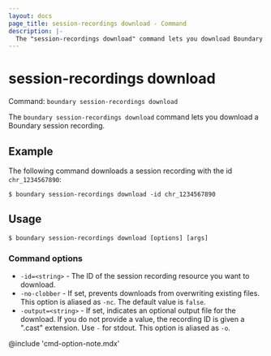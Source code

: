 ```yaml
---
layout: docs
page_title: session-recordings download - Command
description: |-
  The "session-recordings download" command lets you download Boundary session recording resources.
---
```


# session-recordings download

Command: `boundary session-recordings download`

The `boundary session-recordings download` command lets you download a Boundary session recording.

## Example

The following command downloads a session recording with the id `chr_1234567890`:

```shell-session
$ boundary session-recordings download -id chr_1234567890
```

## Usage

<CodeBlockConfig hideClipboard>

```shell-session
$ boundary session-recordings download [options] [args]
```

</CodeBlockConfig>

### Command options

- `-id=<string>` - The ID of the session recording resource you want to download.
- `-no-clobber` - If set, prevents downloads from overwriting existing files.
This option is aliased as `-nc`.
The default value is `false`.
- `-output=<string>` - If set, indicates an optional output file for the download.
If you do not provide a value, the recording ID is given a ".cast" extension.
Use `-` for stdout.
This option is aliased as `-o`.

@include 'cmd-option-note.mdx'
